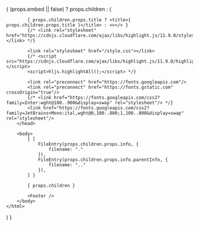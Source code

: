 
{ (props.embed || false) ? props.children : (
    <html>
        <head>
            <meta name="viewport" content="width=device-width, initial-scale=1"></meta>

            { props.children.props.title ? <title>{ props.children.props.title }</title> : <></> }
            {/* <link rel="stylesheet" href="https://cdnjs.cloudflare.com/ajax/libs/highlight.js/11.9.0/styles/github.min.css"></link> */}

            <link rel="stylesheet" href="/style.css"></link>
            {/* <script src="https://cdnjs.cloudflare.com/ajax/libs/highlight.js/11.9.0/highlight.min.js"></script>
            <script>hljs.highlightAll();</script> */}

            <link rel="preconnect" href="https://fonts.googleapis.com"/>
            <link rel="preconnect" href="https://fonts.gstatic.com" crossOrigin="true"/>
            {/* <link href="https://fonts.googleapis.com/css2?family=Inter:wght@100..900&display=swap" rel="stylesheet"/> */}
            <link href="https://fonts.googleapis.com/css2?family=JetBrains+Mono:ital,wght@0,100..800;1,100..800&display=swap" rel="stylesheet"/>
        </head>

        <body>
            { [
                FileEntry(props.children.props.info, {
                    filename: "."
                }),
                FileEntry(props.children.props.info.parentInfo, {
                    filename: ".."
                }),
            ] }

            { props.children }

            <Footer />
        </body>
    </html>
) }